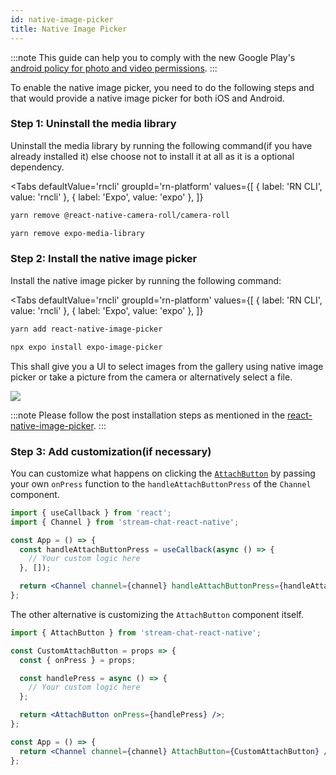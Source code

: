 ```yaml
---
id: native-image-picker
title: Native Image Picker
---
```



:::note
This guide can help you to comply with the new Google Play's [android policy for photo and video permissions](https://support.google.com/googleplay/android-developer/answer/14115180?hl=en).
:::

To enable the native image picker, you need to do the following steps and that would provide a native image picker for both iOS and Android.

### Step 1: Uninstall the media library

Uninstall the media library by running the following command(if you have already installed it) else choose not to install it at all as it is a optional dependency.

<Tabs
  defaultValue='rncli'
  groupId='rn-platform'
  values={[
    { label: 'RN CLI', value: 'rncli' },
    { label: 'Expo', value: 'expo' },
  ]}
>
<TabItem value='rncli'>

```bash title="Terminal"
yarn remove @react-native-camera-roll/camera-roll
```

</TabItem>

<TabItem value='expo'>

```bash title="Terminal"
yarn remove expo-media-library
```

</TabItem>
</Tabs>

### Step 2: Install the native image picker

Install the native image picker by running the following command:

<Tabs
  defaultValue='rncli'
  groupId='rn-platform'
  values={[
    { label: 'RN CLI', value: 'rncli' },
    { label: 'Expo', value: 'expo' },
  ]}
>
<TabItem value='rncli'>

```bash title="Terminal"
yarn add react-native-image-picker
```

</TabItem>

<TabItem value='expo'>

```bash title="Terminal"
npx expo install expo-image-picker
```

</TabItem>
</Tabs>

This shall give you a UI to select images from the gallery using native image picker or take a picture from the camera or alternatively select a file.

![](../assets/guides/native-image-picker/options.png)

:::note
Please follow the post installation steps as mentioned in the [react-native-image-picker](https://github.com/react-native-image-picker/react-native-image-picker?tab=readme-ov-file#post-install-steps).
:::

### Step 3: Add customization(if necessary)

You can customize what happens on clicking the [`AttachButton`](../ui-components/attach-button.mdx) by passing your own `onPress` function to the `handleAttachButtonPress` of the `Channel` component.

```jsx
import { useCallback } from 'react';
import { Channel } from 'stream-chat-react-native';

const App = () => {
  const handleAttachButtonPress = useCallback(async () => {
    // Your custom logic here
  }, []);

  return <Channel channel={channel} handleAttachButtonPress={handleAttachButtonPress} />;
};
```

The other alternative is customizing the `AttachButton` component itself.

```jsx
import { AttachButton } from 'stream-chat-react-native';

const CustomAttachButton = props => {
  const { onPress } = props;

  const handlePress = async () => {
    // Your custom logic here
  };

  return <AttachButton onPress={handlePress} />;
};

const App = () => {
  return <Channel channel={channel} AttachButton={CustomAttachButton} />;
};
```
